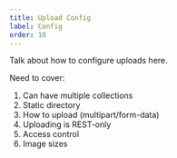 ```yaml
---
title: Upload Config
label: Config
order: 10
---
```


Talk about how to configure uploads here.

Need to cover:

1. Can have multiple collections
1. Static directory
1. How to upload (multipart/form-data)
1. Uploading is REST-only
1. Access control
1. Image sizes
